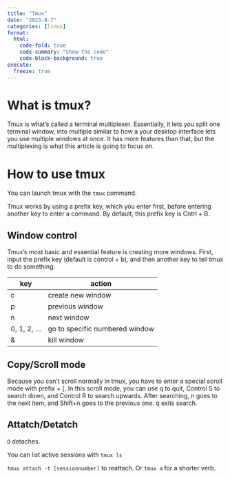 ```yaml
---
title: "Tmux"
date: "2023-8-7"
categories: [linux]
format:
  html:
    code-fold: true
    code-summary: "Show the code"
    code-block-background: true
execute:
  freeze: true
---
```


# What is tmux?

Tmux is what's called a terminal multiplexer. Essentially, it lets you split one terminal window, into multiple similar to how a your desktop interface lets you use multiple windows at once. It has more features than that, but the multiplexing is what this article is going to focus on.

# How to use tmux

You can launch tmux with the `tmux` command.

Tmux works by using a prefix key, which you enter first, before entering another key to enter a command. By default, this prefix key is Cntrl + B. 


## Window control

Tmux's most basic and essential feature is creating more windows. First, input the prefix key (default is control + b), and then another key to tell tmux to do something:


| key | action |
|-|-|
| c | create new window | 
| p | previous window |
| n | next window |
| 0, 1, 2, ... | go to specific numbered window |
| & | kill window |


## Copy/Scroll mode

Because you can't scroll normally in tmux, you have to enter a special scroll mode with prefix + [. In this scroll mode, you can use q to quit, Control S to search down, and Control R to search upwards. After searching, n goes to the next item, and Shift+n goes to the previous one. q exits search.


## Attatch/Detatch

`D` detaches. 

You can list active sessions with `tmux ls`

`tmux attach -t [sessionnumber]` to reattach. Or `tmux a` for a shorter verb.





